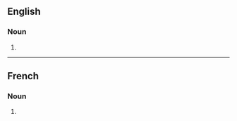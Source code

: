 {{also|merveilleuses|mèrveilleuses}}

==English==

===Noun===
{{head|en|noun form}}

# {{plural of|en|Merveilleuse}}

----

==French==

===Noun===
{{head|fr|noun plural form|g=f}}

# {{plural of|fr|Merveilleuse}}